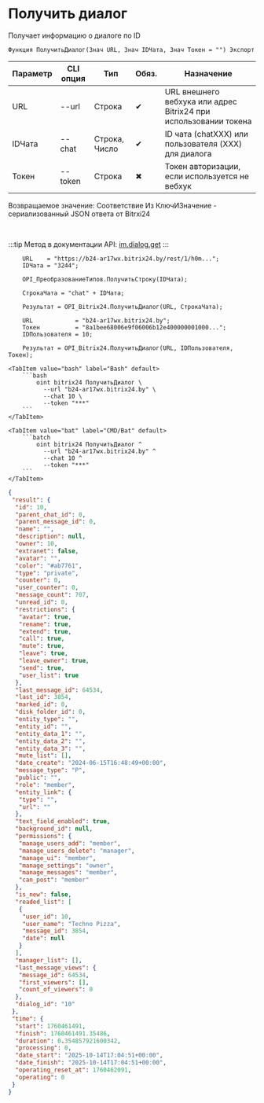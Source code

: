 ﻿---
sidebar_position: 14
description: Получить диалог и другие функции для работы с Bitrix24 в Открытом пакете интеграций - бесплатной open-source библиотеке интеграций для 1С:Предприятие 8, OneScript и CLI
keywords: [1C, 1С, 1С:Предприятие, 1С:Предприятие 8.3, API, Интеграция, Сервисы, Обмен, OneScript, CLI, Bitrix24]
---


# Получить диалог
 Получает информацию о диалоге по ID



`Функция ПолучитьДиалог(Знач URL, Знач IDЧата, Знач Токен = "") Экспорт`

  | Параметр | CLI опция | Тип | Обяз. | Назначение |
  |-|-|-|-|-|
  | URL | --url | Строка | &#x2714; | URL внешнего вебхука или адрес Bitrix24 при использовании токена |
  | IDЧата | --chat | Строка, Число | &#x2714; | ID чата (chatXXX) или пользователя (XXX) для диалога |
  | Токен | --token | Строка | &#x2716; | Токен авторизации, если используется не вебхук |

  
  Возвращаемое значение:   Соответствие Из КлючИЗначение - сериализованный JSON ответа от Bitrxi24

<br/>

:::tip
Метод в документации API: [im.dialog.get](https://dev.1c-bitrix.ru/learning/course/?COURSE_ID=93&LESSON_ID=12886)
:::
<br/>


```bsl title="Пример использования для 1С:Предприятие/OneScript"
    URL    = "https://b24-ar17wx.bitrix24.by/rest/1/h0m...";
    IDЧата = "3244";

    OPI_ПреобразованиеТипов.ПолучитьСтроку(IDЧата);

    СтрокаЧата = "chat" + IDЧата;

    Результат = OPI_Bitrix24.ПолучитьДиалог(URL, СтрокаЧата);

    URL            = "b24-ar17wx.bitrix24.by";
    Токен          = "8a1bee68006e9f06006b12e400000001000...";
    IDПользователя = 10;

    Результат = OPI_Bitrix24.ПолучитьДиалог(URL, IDПользователя, Токен);
```
    

 <Tabs>
  
    <TabItem value="bash" label="Bash" default>
        ```bash
            oint bitrix24 ПолучитьДиалог \
              --url "b24-ar17wx.bitrix24.by" \
              --chat 10 \
              --token "***"
        ```
    </TabItem>
  
    <TabItem value="bat" label="CMD/Bat" default>
        ```batch
            oint bitrix24 ПолучитьДиалог ^
              --url "b24-ar17wx.bitrix24.by" ^
              --chat 10 ^
              --token "***"
        ```
    </TabItem>
</Tabs>


```json title="Результат"
{
 "result": {
  "id": 10,
  "parent_chat_id": 0,
  "parent_message_id": 0,
  "name": "",
  "description": null,
  "owner": 10,
  "extranet": false,
  "avatar": "",
  "color": "#ab7761",
  "type": "private",
  "counter": 0,
  "user_counter": 0,
  "message_count": 707,
  "unread_id": 0,
  "restrictions": {
   "avatar": true,
   "rename": true,
   "extend": true,
   "call": true,
   "mute": true,
   "leave": true,
   "leave_owner": true,
   "send": true,
   "user_list": true
  },
  "last_message_id": 64534,
  "last_id": 3854,
  "marked_id": 0,
  "disk_folder_id": 0,
  "entity_type": "",
  "entity_id": "",
  "entity_data_1": "",
  "entity_data_2": "",
  "entity_data_3": "",
  "mute_list": [],
  "date_create": "2024-06-15T16:48:49+00:00",
  "message_type": "P",
  "public": "",
  "role": "member",
  "entity_link": {
   "type": "",
   "url": ""
  },
  "text_field_enabled": true,
  "background_id": null,
  "permissions": {
   "manage_users_add": "member",
   "manage_users_delete": "manager",
   "manage_ui": "member",
   "manage_settings": "owner",
   "manage_messages": "member",
   "can_post": "member"
  },
  "is_new": false,
  "readed_list": [
   {
    "user_id": 10,
    "user_name": "Techno Pizza",
    "message_id": 3854,
    "date": null
   }
  ],
  "manager_list": [],
  "last_message_views": {
   "message_id": 64534,
   "first_viewers": [],
   "count_of_viewers": 0
  },
  "dialog_id": "10"
 },
 "time": {
  "start": 1760461491,
  "finish": 1760461491.35486,
  "duration": 0.354857921600342,
  "processing": 0,
  "date_start": "2025-10-14T17:04:51+00:00",
  "date_finish": "2025-10-14T17:04:51+00:00",
  "operating_reset_at": 1760462091,
  "operating": 0
 }
}
```
